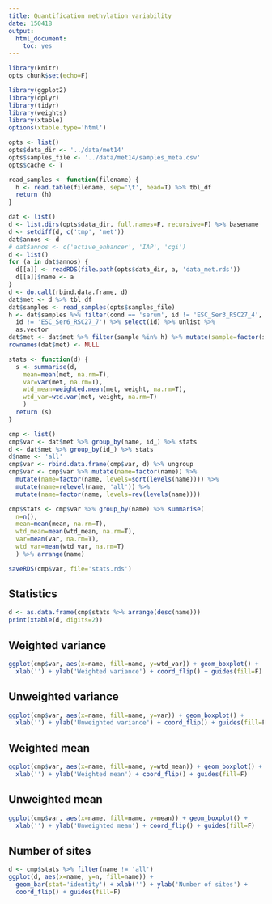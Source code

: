 ```yaml
---
title: Quantification methylation variability
date: 150418
output:
  html_document:
    toc: yes
---
```


```r
library(knitr)
opts_chunk$set(echo=F)
```

```r
library(ggplot2)
library(dplyr)
library(tidyr)
library(weights)
library(xtable)
options(xtable.type='html')
```

```r
opts <- list()
opts$data_dir <- '../data/met14'
opts$samples_file <- '../data/met14/samples_meta.csv'
opts$cache <- T
```

```r
read_samples <- function(filename) {
  h <- read.table(filename, sep='\t', head=T) %>% tbl_df
  return (h)
}

dat <- list()
d <- list.dirs(opts$data_dir, full.names=F, recursive=F) %>% basename
d <- setdiff(d, c('tmp', 'met'))
dat$annos <- d
# dat$annos <- c('active_enhancer', 'IAP', 'cgi')
d <- list()
for (a in dat$annos) {
  d[[a]] <- readRDS(file.path(opts$data_dir, a, 'data_met.rds'))
  d[[a]]$name <- a
}
d <- do.call(rbind.data.frame, d)
dat$met <- d %>% tbl_df
dat$samples <- read_samples(opts$samples_file)
h <- dat$samples %>% filter(cond == 'serum', id != 'ESC_Ser3_RSC27_4',
  id != 'ESC_Ser6_RSC27_7') %>% select(id) %>% unlist %>%
  as.vector
dat$met <- dat$met %>% filter(sample %in% h) %>% mutate(sample=factor(sample))
rownames(dat$met) <- NULL
```

```r
stats <- function(d) {
  s <- summarise(d,
    mean=mean(met, na.rm=T),
    var=var(met, na.rm=T),
    wtd_mean=weighted.mean(met, weight, na.rm=T),
    wtd_var=wtd.var(met, weight, na.rm=T)
    )
  return (s)
}

cmp <- list()
cmp$var <- dat$met %>% group_by(name, id_) %>% stats
d <- dat$met %>% group_by(id_) %>% stats
d$name <- 'all'
cmp$var <- rbind.data.frame(cmp$var, d) %>% ungroup
cmp$var <- cmp$var %>% mutate(name=factor(name)) %>%
  mutate(name=factor(name, levels=sort(levels(name)))) %>%
  mutate(name=relevel(name, 'all')) %>%
  mutate(name=factor(name, levels=rev(levels(name))))

cmp$stats <- cmp$var %>% group_by(name) %>% summarise(
  n=n(),
  mean=mean(mean, na.rm=T),
  wtd_mean=mean(wtd_mean, na.rm=T),
  var=mean(var, na.rm=T),
  wtd_var=mean(wtd_var, na.rm=T)
  ) %>% arrange(name)
```

```r
saveRDS(cmp$var, file='stats.rds')
```

## Statistics

```r
d <- as.data.frame(cmp$stats %>% arrange(desc(name)))
print(xtable(d, digits=2))
```

## Weighted variance

```r
ggplot(cmp$var, aes(x=name, fill=name, y=wtd_var)) + geom_boxplot() +
  xlab('') + ylab('Weighted variance') + coord_flip() + guides(fill=F)
```

## Unweighted variance

```r
ggplot(cmp$var, aes(x=name, fill=name, y=var)) + geom_boxplot() +
  xlab('') + ylab('Unweighted variance') + coord_flip() + guides(fill=F)
```

## Weighted mean

```r
ggplot(cmp$var, aes(x=name, fill=name, y=wtd_mean)) + geom_boxplot() +
  xlab('') + ylab('Weighted mean') + coord_flip() + guides(fill=F)
```

## Unweighted mean

```r
ggplot(cmp$var, aes(x=name, fill=name, y=mean)) + geom_boxplot() +
  xlab('') + ylab('Unweighted mean') + coord_flip() + guides(fill=F)
```

## Number of sites

```r
d <- cmp$stats %>% filter(name != 'all')
ggplot(d, aes(x=name, y=n, fill=name)) +
  geom_bar(stat='identity') + xlab('') + ylab('Number of sites') +
  coord_flip() + guides(fill=F)
```
